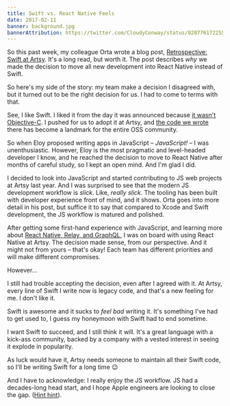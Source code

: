 ```yaml
---
title: Swift vs. React Native Feels
date: 2017-02-11
banner: background.jpg
bannerAttribution: https://twitter.com/CloudyConway/status/828776172255338497
---
```



So this past week, my colleague Orta wrote a blog post, [Retrospective: Swift at Artsy](http://artsy.github.io/blog/2017/02/05/Retrospective-Swift-at-Artsy/). It's a long read, but worth it. The post describes _why_ we made the decision to move all new development into React Native instead of Swift.

So here's my side of the story: my team make a decision I disagreed with, but it turned out to be the right decision for us. I had to come to terms with that.


See, I like Swift. I liked it from the day it was announced because [it wasn't Objective-C](https://ashfurrow.com/blog/we-need-to-replace-objective-c/). I pushed for us to adopt it at Artsy, and [the code we wrote](https://github.com/artsy/eidolon) there has become a landmark for the entire OSS community.

So when Eloy proposed writing apps in JavaScript – _JavaScript!_ – I was unenthusiastic. However, Eloy is the most pragmatic and level-headed developer I know, and he reached the decision to move to React Native after months of careful study, so I kept an open mind. And I'm glad I did.

I decided to look into JavaScript and started contributing to JS web projects at Artsy last year. And I was surprised to see that the modern JS development workflow is _slick_. Like, _really slick_. The tooling has been built with developer experience front of mind, and it shows. Orta goes into more detail in his post, but suffice it to say that compared to Xcode and Swift development, the JS workflow is matured and polished.

After getting some first-hand experience with JavaScript, and learning more about [React Native, Relay, and GraphQL](http://artsy.github.io/blog/2016/08/15/React-Native-at-Artsy/), I was on board with using React Native at Artsy. The decision made sense, from our perspective. And it might not from yours – that's okay! Each team has different priorities and will make different compromises. 

However...

I still had trouble accepting the decision, even after I agreed with it. At Artsy, every line of Swift I write now is legacy code, and that's a new feeling for me. I don't like it.

Swift is awesome and it sucks to _feel bad_ writing it. It's something I've had to get used to, I guess my honeymoon with Swift had to end sometime.

I want Swift to succeed, and I still think it will. It's a great language with a kick-ass community, backed by a company with a vested interest in seeing it explode in popularity. 

As luck would have it, Artsy needs someone to maintain all their Swift code, so I'll be writing Swift for a long time 😉 

And I have to acknowledge: I really enjoy the JS workflow. JS had a decades-long  head start, and I hope Apple engineers are looking to close the gap. ([Hint hint](http://isxcodeopensourceyet.github.io)).

  